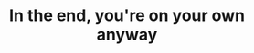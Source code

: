 ---
title: In the end, you're on your own anyway
width: 130
height: 90
image: https://eu2.contabostorage.com/b5fca1793241407290cf2335ba076411:assets/personaloutput/520-reminiscence.jpg
price: 2500
---
